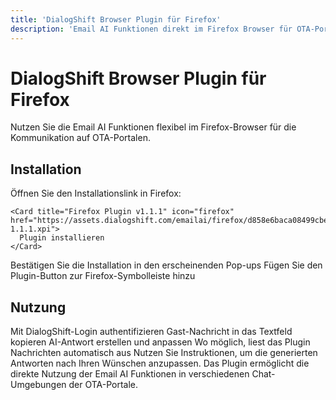 ```yaml
---
title: 'DialogShift Browser Plugin für Firefox'
description: 'Email AI Funktionen direkt im Firefox Browser für OTA-Portal Kommunikation nutzen'
---
```


# DialogShift Browser Plugin für Firefox

Nutzen Sie die Email AI Funktionen flexibel im Firefox-Browser für die Kommunikation auf OTA-Portalen.

## Installation

<Steps>
  <Step title="Plugin herunterladen">
    Öffnen Sie den Installationslink in Firefox:
    
    <Card title="Firefox Plugin v1.1.1" icon="firefox" href="https://assets.dialogshift.com/emailai/firefox/d858e6baca08499cbe96-1.1.1.xpi">
      Plugin installieren
    </Card>
  </Step>
  
  <Step title="Installation erlauben">
    Bestätigen Sie die Installation in den erscheinenden Pop-ups
  </Step>
  
  <Step title="Button platzieren">
    Fügen Sie den Plugin-Button zur Firefox-Symbolleiste hinzu
  </Step>
</Steps>

## Nutzung

<CardGroup cols={2}>
  <Card title="1. Anmelden" icon="user">
    Mit DialogShift-Login authentifizieren
  </Card>
  <Card title="2. Nachricht einfügen" icon="message">
    Gast-Nachricht in das Textfeld kopieren
  </Card>
  <Card title="3. Antwort generieren" icon="sparkles">
    AI-Antwort erstellen und anpassen
  </Card>
  <Card title="4. Automatik nutzen" icon="wand-magic-sparkles">
    Wo möglich, liest das Plugin Nachrichten automatisch aus
  </Card>
</CardGroup>

<Tip>
Nutzen Sie Instruktionen, um die generierten Antworten nach Ihren Wünschen anzupassen.
</Tip>

<Info>
Das Plugin ermöglicht die direkte Nutzung der Email AI Funktionen in verschiedenen Chat-Umgebungen der OTA-Portale.
</Info> 